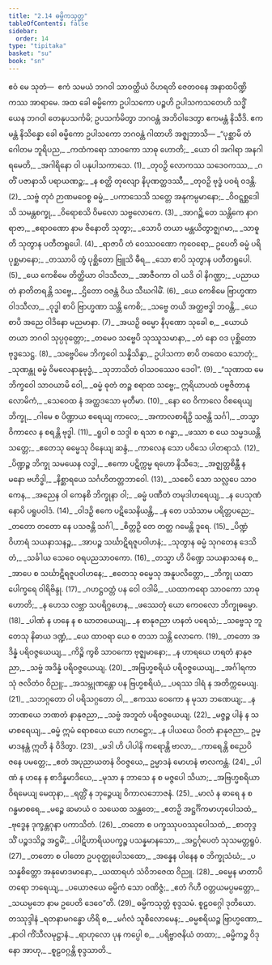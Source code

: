 ```yaml
---
title: "2.14 ဓမ္မိကသုတ္တ"
tableOfContents: false
sidebar:
  order: 14
type: "tipitaka"
basket: "su"
book: "sn"
---
```



<DynamicBreadcrumb />

<Paragraph number="437" book="sn">
ဧဝံ မေ သုတံ—  ဧကံ သမယံ ဘဂဝါ သာဝတ္ထိယံ ဝိဟရတိ ဇေတဝနေ အနာထပိဏ္ဍိကဿ အာရာမေ. အထ ခေါ ဓမ္မိကော ဥပါသကော ပဉ္စဟိ ဥပါသကသတေဟိ သဒ္ဓိံ ယေန ဘဂဝါ တေနုပသင်္ကမိ; ဥပသင်္ကမိတွာ ဘဂဝန္တံ အဘိဝါဒေတွာ ဧကမန္တံ နိသီဒိ. ဧကမန္တံ နိသိန္နော ခေါ ဓမ္မိကော ဥပါသကော ဘဂဝန္တံ ဂါထာဟိ အဇ္ဈဘာသိ—
</Paragraph>

<Division number="379" book="sn" e="ch" v="18" p="335">

<Paragraph number="438" type="verses" book="sn">
_“ပုစ္ဆာမိ တံ ဂေါတမ ဘူရိပည,_  
_ကထံကရော သာဝကော သာဓု ဟောတိ;_  
_ယော ဝါ အဂါရာ အနဂါရမေတိ,_  
_အဂါရိနော ဝါ ပနုပါသကာသေ. (1)_  

</Paragraph>

</Division>
<Division number="380" book="sn" e="ch" v="18" p="335">

<Paragraph number="439" type="verses" book="sn">
_တုဝဉှိ လောကဿ သဒေဝကဿ,_  
_ဂတိံ ပဇာနာသိ ပရာယဏဉ္စ;_  
_န စတ္ထိ တုလျော နိပုဏတ္ထဒဿီ,_  
_တုဝဉှိ ဗုဒ္ဓံ ပဝရံ ဝဒန္တိ. (2)_  

</Paragraph>

</Division>
<Division number="381" book="sn" e="ch" v="18" p="335">

<Paragraph number="440" type="verses" book="sn">
_သဗ္ဗံ တုဝံ ဉာဏမဝေစ္စ ဓမ္မံ,_  
_ပကာသေသိ သတ္တေ အနုကမ္ပမာနော;_  
_ဝိဝဋ္ဋစ္ဆဒေါသိ သမန္တစက္ခု,_  
_ဝိရောစသိ ဝိမလော သဗ္ဗလောကေ. (3)_  

</Paragraph>

</Division>
<Division number="382" book="sn" e="ch" v="18" p="335">

<Paragraph number="441" type="verses" book="sn">
_အာဂဉ္ဆိ တေ သန္တိကေ နာဂရာဇာ,_  
_ဧရာဝဏော နာမ ဇိနောတိ သုတွာ;_  
_သောပိ တယာ မန္တယိတွာဇ္ဈဂမာ,_  
_သာဓူတိ သုတွာန ပတီတရူပေါ. (4)_  

</Paragraph>

</Division>
<Division number="383" book="sn" e="ch" v="18" p="336">

<Paragraph number="442" type="verses" book="sn">
_ရာဇာပိ တံ ဝေဿဝဏော ကုဝေရော,_  
ဥပေတိ ဓမ္မံ ပရိပုစ္ဆမာနော;_  
_တဿာပိ တွံ ပုစ္ဆိတော ဗြူသိ ဓီရ,_  
_သော စာပိ သုတွာန ပတီတရူပေါ. (5)_  

</Paragraph>

</Division>
<Division number="384" book="sn" e="ch" v="18" p="336">

<Paragraph number="443" type="verses" book="sn">
_ယေ ကေစိမေ တိတ္ထိယာ ဝါဒသီလာ,_  
_အာဇီဝကာ ဝါ ယဒိ ဝါ နိဂဏ္ဌာ;_  
_ပညာယ တံ နာတိတရန္တိ သဗ္ဗေ,_  
_ဌိတော ဝဇန္တံ ဝိယ သီဃဂါမိံ. (6)_  

</Paragraph>

</Division>
<Division number="385" book="sn" e="ch" v="18" p="336">

<Paragraph number="444" type="verses" book="sn">
_ယေ ကေစိမေ ဗြာဟ္မဏာ ဝါဒသီလာ,_  
_ဝုဒ္ဓါ စာပိ ဗြာဟ္မဏာ သန္တိ ကေစိ;_  
_သဗ္ဗေ တယိ အတ္ထဗဒ္ဓါ ဘဝန္တိ,_  
_ယေ စာပိ အညေ ဝါဒိနော မညမာနာ. (7)_  

</Paragraph>

</Division>
<Division number="386" book="sn" e="ch" v="18" p="336">

<Paragraph number="445" type="verses" book="sn">
_အယဉှိ ဓမ္မော နိပုဏော သုခေါ စ,_  
_ယောယံ တယာ ဘဂဝါ သုပ္ပဝုတ္တော;_  
_တမေဝ သဗ္ဗေပိ သုဿူသမာနာ,_  
_တံ နော ဝဒ ပုစ္ဆိတော ဗုဒ္ဓသေဋ္ဌ. (8)_  

</Paragraph>

</Division>
<Division number="387" book="sn" e="ch" v="18" p="336">

<Paragraph number="446" type="verses" book="sn">
_သဗ္ဗေပိမေ ဘိက္ခဝေါ သန္နိသိန္နာ,_  
ဥပါသကာ စာပိ တထေဝ သောတုံ;_  
_သုဏန္တု ဓမ္မံ ဝိမလေနာနုဗုဒ္ဓံ,_  
_သုဘာသိတံ ဝါသဝဿေဝ ဒေဝါ”. (9)_  

</Paragraph>

</Division>
<Division number="388" book="sn" e="ch" v="18" p="336">

<Paragraph number="447" type="verses" book="sn">
_“သုဏာထ မေ ဘိက္ခဝေါ သာဝယာမိ ဝေါ,_  
_ဓမ္မံ ဓုတံ တဉ္စ စရာထ သဗ္ဗေ;_  
ဣရိယာပထံ ပဗ္ဗဇိတာနုလောမိကံ,_  
_သေဝေထ နံ အတ္ထဒသော မုတီမာ. (10)_  

</Paragraph>

</Division>
<Division number="389" book="sn" e="ch" v="18" p="336">

<Paragraph number="448" type="verses" book="sn">
_နော ဝေ ဝိကာလေ ဝိစရေယျ ဘိက္ခု,_  
_ဂါမေ စ ပိဏ္ဍာယ စရေယျ ကာလေ;_  
_အကာလစာရိဉှိ သဇန္တိ သင်္ဂါ,_  
_တသ္မာ ဝိကာလေ န စရန္တိ ဗုဒ္ဓါ. (11)_  

</Paragraph>

</Division>
<Division number="390" book="sn" e="ch" v="18" p="337">

<Paragraph number="449" type="verses" book="sn">
_ရူပါ စ သဒ္ဒါ စ ရသာ စ ဂန္ဓာ,_  
_ဖဿာ စ ယေ သမ္မဒယန္တိ သတ္တေ;_  
_ဧတေသု ဓမ္မေသု ဝိနေယျ ဆန္ဒံ,_  
_ကာလေန သော ပဝိသေ ပါတရာသံ. (12)_  

</Paragraph>

</Division>
<Division number="391" book="sn" e="ch" v="18" p="337">

<Paragraph number="450" type="verses" book="sn">
_ပိဏ္ဍဉ္စ ဘိက္ခု သမယေန လဒ္ဓါ,_  
_ဧကော ပဋိက္ကမ္မ ရဟော နိသီဒေ;_  
_အဇ္ဈတ္တစိန္တီ န မနော ဗဟိဒ္ဓါ,_  
_နိစ္ဆာရယေ သင်္ဂဟိတတ္တဘာဝေါ. (13)_  

</Paragraph>

</Division>
<Division number="392" book="sn" e="ch" v="18" p="337">

<Paragraph number="451" type="verses" book="sn">
_သစေပိ သော သလ္လပေ သာဝကေန,_  
_အညေန ဝါ ကေနစိ ဘိက္ခုနာ ဝါ;_  
_ဓမ္မံ ပဏီတံ တမုဒါဟရေယျ,_  
_န ပေသုဏံ နောပိ ပရူပဝါဒံ. (14)_  

</Paragraph>

</Division>
<Division number="393" book="sn" e="ch" v="18" p="337">

<Paragraph number="452" type="verses" book="sn">
_ဝါဒဉှိ ဧကေ ပဋိသေနိယန္တိ,_  
_န တေ ပသံသာမ ပရိတ္တပညေ;_  
_တတော တတော နေ ပသဇန္တိ သင်္ဂါ,_  
_စိတ္တဉှိ တေ တတ္ထ ဂမေန္တိ ဒူရေ. (15)_  

</Paragraph>

</Division>
<Division number="394" book="sn" e="ch" v="18" p="337">

<Paragraph number="453" type="verses" book="sn">
_ပိဏ္ဍံ ဝိဟာရံ သယနာသနဉ္စ,_  
_အာပဉ္စ သင်္ဃာဋိရဇူပဝါဟနံ;_  
_သုတွာန ဓမ္မံ သုဂတေန ဒေသိတံ,_  
_သင်္ခါယ သေဝေ ဝရပညသာဝကော. (16)_  

</Paragraph>

</Division>
<Division number="395" book="sn" e="ch" v="18" p="337">

<Paragraph number="454" type="verses" book="sn">
_တသ္မာ ဟိ ပိဏ္ဍေ သယနာသနေ စ,_  
_အာပေ စ သင်္ဃာဋိရဇူပဝါဟနေ;_  
_ဧတေသု ဓမ္မေသု အနူပလိတ္တော,_  
_ဘိက္ခု ယထာ ပေါက္ခရေ ဝါရိဗိန္ဒု. (17)_  

</Paragraph>

</Division>
<Division number="396" book="sn" e="ch" v="18" p="337">

<Paragraph number="455" type="verses" book="sn">
_ဂဟဋ္ဌဝတ္တံ ပန ဝေါ ဝဒါမိ,_  
_ယထာကရော သာဝကော သာဓု ဟောတိ;_  
_န ဟေသ လဗ္ဘာ သပရိဂ္ဂဟေန,_  
_ဖဿေတုံ ယော ကေဝလော ဘိက္ခုဓမ္မော. (18)_  

</Paragraph>

</Division>
<Division number="397" book="sn" e="ch" v="18" p="338">

<Paragraph number="456" type="verses" book="sn">
_ပါဏံ န ဟနေ န စ ဃာတယေယျ,_  
_န စာနုဇညာ ဟနတံ ပရေသံ;_  
_သဗ္ဗေသု ဘူတေသု နိဓာယ ဒဏ္ဍံ,_  
_ယေ ထာဝရာ ယေ စ တသာ သန္တိ လောကေ. (19)_  

</Paragraph>

</Division>
<Division number="398" book="sn" e="ch" v="18" p="338">

<Paragraph number="457" type="verses" book="sn">
_တတော အဒိန္နံ ပရိဝဇ္ဇယေယျ,_  
_ကိဉ္စိ ကွစိ သာဝကော ဗုဇ္ဈမာနော;_  
_န ဟာရယေ ဟရတံ နာနုဇညာ,_  
_သဗ္ဗံ အဒိန္နံ ပရိဝဇ္ဇယေယျ. (20)_  

</Paragraph>

</Division>
<Division number="399" book="sn" e="ch" v="18" p="338">

<Paragraph number="458" type="verses" book="sn">
_အဗြဟ္မစရိယံ ပရိဝဇ္ဇယေယျ,_  
_အင်္ဂါရကာသုံ ဇလိတံဝ ဝိညူ;_  
_အသမ္ဘုဏန္တော ပန ဗြဟ္မစရိယံ,_  
_ပရဿ ဒါရံ န အတိက္ကမေယျ. (21)_  

</Paragraph>

</Division>
<Division number="400" book="sn" e="ch" v="18" p="338">

<Paragraph number="459" type="verses" book="sn">
_သဘဂ္ဂတော ဝါ ပရိသဂ္ဂတော ဝါ,_  
_ဧကဿ ဝေကော န မုသာ ဘဏေယျ;_  
_န ဘာဏယေ ဘဏတံ နာနုဇညာ,_  
_သဗ္ဗံ အဘူတံ ပရိဝဇ္ဇယေယျ. (22)_  

</Paragraph>

</Division>
<Division number="401" book="sn" e="ch" v="18" p="338">

<Paragraph number="460" type="verses" book="sn">
_မဇ္ဇဉ္စ ပါနံ န သမာစရေယျ,_  
_ဓမ္မံ ဣမံ ရောစယေ ယော ဂဟဋ္ဌော;_  
_န ပါယယေ ပိဝတံ နာနုဇညာ,_  
ဥမ္မာဒနန္တံ ဣတိ နံ ဝိဒိတွာ. (23)_  

</Paragraph>

</Division>
<Division number="402" book="sn" e="ch" v="18" p="338">

<Paragraph number="461" type="verses" book="sn">
_မဒါ ဟိ ပါပါနိ ကရောန္တိ ဗာလာ,_  
_ကာရေန္တိ စညေပိ ဇနေ ပမတ္တေ;_  
_ဧတံ အပုညာယတနံ ဝိဝဇ္ဇယေ,_  
ဥမ္မာဒနံ မောဟနံ ဗာလကန္တံ. (24)_  

</Paragraph>

</Division>
<Division number="403" book="sn" e="ch" v="18" p="338">

<Paragraph number="462" type="verses" book="sn">
_ပါဏံ န ဟနေ န စာဒိန္နမာဒိယေ,_  
_မုသာ န ဘာသေ န စ မဇ္ဇပေါ သိယာ;_  
_အဗြဟ္မစရိယာ ဝိရမေယျ မေထုနာ,_  
_ရတ္တိံ န ဘုဉ္ဇေယျ ဝိကာလဘောဇနံ. (25)_  

</Paragraph>

</Division>
<Division number="404" book="sn" e="ch" v="18" p="339">

<Paragraph number="463" type="verses" book="sn">
_မာလံ န ဓာရေ န စ ဂန္ဓမာစရေ,_  
_မဉ္စေ ဆမာယံ ဝ သယေထ သန္ထတေ;_  
_ဧတဉှိ အဋ္ဌင်္ဂိကမာဟုပေါသထံ,_  
_ဗုဒ္ဓေန ဒုက္ခန္တဂုနာ ပကာသိတံ. (26)_  

</Paragraph>

</Division>
<Division number="405" book="sn" e="ch" v="18" p="339">

<Paragraph number="464" type="verses" book="sn">
_တတော စ ပက္ခဿုပဝဿုပေါသထံ,_  
_စာတုဒ္ဒသိံ ပဉ္စဒသိဉ္စ အဋ္ဌမိံ;_  
_ပါဋိဟာရိယပက္ခဉ္စ ပသန္နမာနသော,_  
_အဋ္ဌင်္ဂုပေတံ သုသမတ္တရူပံ. (27)_  

</Paragraph>

</Division>
<Division number="406" book="sn" e="ch" v="18" p="339">

<Paragraph number="465" type="verses" book="sn">
_တတော စ ပါတော ဥပဝုတ္ထုပေါသထော,_  
_အန္နေန ပါနေန စ ဘိက္ခုသံဃံ;_  
_ပသန္နစိတ္တော အနုမောဒမာနော,_  
_ယထာရဟံ သံဝိဘဇေထ ဝိညူ. (28)_  

</Paragraph>

</Division>
<Division number="407" book="sn" e="ch" v="18" p="339">

<Paragraph number="466" type="verses" book="sn">
_ဓမ္မေန မာတာပိတရော ဘရေယျ,_  
_ပယောဇယေ ဓမ္မိကံ သော ဝဏိဇ္ဇံ;_  
_ဧတံ ဂိဟီ ဝတ္တယမပ္ပမတ္တော,_  
_သယမ္ပဘေ နာမ ဥပေတိ ဒေဝေ”တိ. (29)_  


</Paragraph>
</Division>

<Paragraph number="467" type="center" book="sn">
ဓမ္မိကသုတ္တံ စုဒ္ဒသမံ.



</Paragraph>

<Paragraph number="468" type="center" book="sn">
စူဠဝဂ္ဂေါ ဒုတိယော.



</Paragraph>

<Paragraph number="469" type="center" book="sn">
တဿုဒ္ဒါနံ


</Paragraph>

<Paragraph number="470" type="verses" book="sn">
_ရတနာမဂန္ဓော ဟိရိ စ,_  
_မင်္ဂလံ သူစိလောမေန;_  
_ဓမ္မစရိယဉ္စ ဗြာဟ္မဏော,_  
_နာဝါ ကိံသီလမုဋ္ဌာနံ._  

</Paragraph>

<Paragraph number="471" type="verses" book="sn">
_ရာဟုလော ပုန ကပ္ပေါ စ,_  
_ပရိဗ္ဗာဇနိယံ တထာ;_  
_ဓမ္မိကဉ္စ ဝိဒုနော အာဟု,_  
_စူဠဝဂ္ဂန္တိ စုဒ္ဒသာတိ._
</Paragraph>